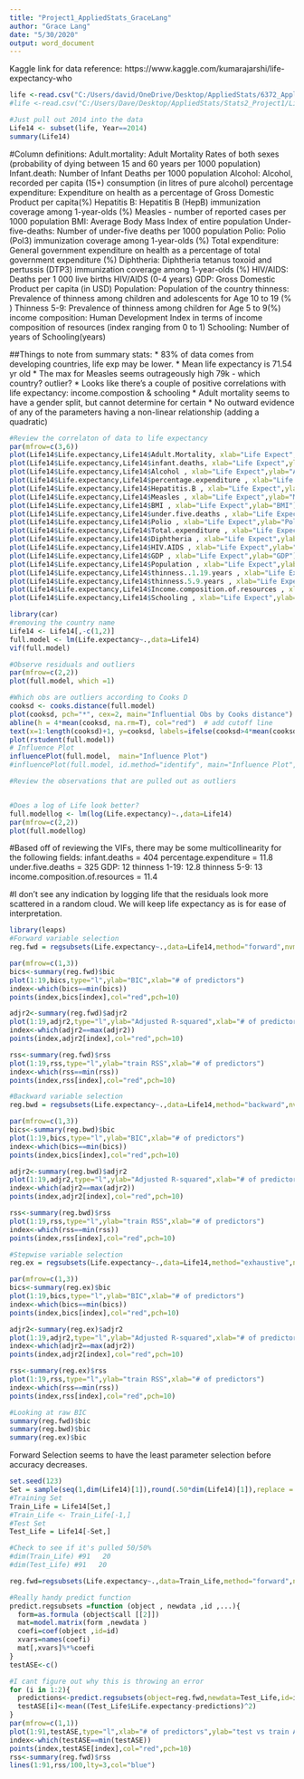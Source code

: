 ```yaml
---
title: "Project1_AppliedStats_GraceLang"
author: "Grace Lang"
date: "5/30/2020"
output: word_document
---
```


Kaggle link for data reference: https://www.kaggle.com/kumarajarshi/life-expectancy-who


```r
life <-read.csv("C:/Users/david/OneDrive/Desktop/AppliedStats/6372_AppliedStats_GraceLang/Project1/LifeExpectancyData.csv")
#life <-read.csv("C:/Users/Dave/Desktop/AppliedStats/Stats2_Project1/LifeExpectancyData.csv")

#Just pull out 2014 into the data
Life14 <- subset(life, Year==2014)
summary(Life14)
```
#Column definitions:
Adult.mortality: Adult Mortality Rates of both sexes (probability of dying between 15 and 60 years per 1000 population)
Infant.death: Number of Infant Deaths per 1000 population
Alcohol: Alcohol, recorded per capita (15+) consumption (in litres of pure alcohol)
percentage expenditure: Expenditure on health as a percentage of Gross Domestic Product per capita(%)
Hepatitis B: Hepatitis B (HepB) immunization coverage among 1-year-olds (%)
Measles - number of reported cases per 1000 population
BMI: Average Body Mass Index of entire population
Under-five-deaths: Number of under-five deaths per 1000 population
Polio: Polio (Pol3) immunization coverage among 1-year-olds (%)
Total expenditure: General government expenditure on health as a percentage of total government expenditure (%)
Diphtheria: Diphtheria tetanus toxoid and pertussis (DTP3) immunization coverage among 1-year-olds (%)
HIV/AIDS: Deaths per 1 000 live births HIV/AIDS (0-4 years)
GDP: Gross Domestic Product per capita (in USD)
Population: Population of the country
thinness: Prevalence of thinness among children and adolescents for Age 10 to 19 (% )
Thinness 5-9: Prevalence of thinness among children for Age 5 to 9(%)
income composition: Human Development Index in terms of income composition of resources (index ranging from 0 to 1)
Schooling: Number of years of Schooling(years)


##Things to note from summary stats:
 * 83% of data comes from developing countries, life exp may be lower.
 * Mean life expectancy is 71.54 yr old
 * The max for Measles seems outrageously high 79k - which country? outlier?
 * Looks like there's a couple of positive correlations with life expectancy: income.compostion & schooling
 * Adult mortality seems to have a gender split, but cannot determine for certain
 * No outward evidence of any of the parameters having a non-linear relationship (adding a quadratic)
```r
#Review the correlaton of data to life expectancy
par(mfrow=c(3,6))
plot(Life14$Life.expectancy,Life14$Adult.Mortality, xlab="Life Expect",ylab="Adult Mortality")
plot(Life14$Life.expectancy,Life14$infant.deaths, xlab="Life Expect",ylab="Infant death")
plot(Life14$Life.expectancy,Life14$Alcohol , xlab="Life Expect",ylab="Alcohol")
plot(Life14$Life.expectancy,Life14$percentage.expenditure , xlab="Life Expect",ylab="percentage.expenditure")
plot(Life14$Life.expectancy,Life14$Hepatitis.B , xlab="Life Expect",ylab="Hepatitis.B")
plot(Life14$Life.expectancy,Life14$Measles , xlab="Life Expect",ylab="Measles")
plot(Life14$Life.expectancy,Life14$BMI , xlab="Life Expect",ylab="BMI")
plot(Life14$Life.expectancy,Life14$under.five.deaths , xlab="Life Expect",ylab="under.five.deaths")
plot(Life14$Life.expectancy,Life14$Polio , xlab="Life Expect",ylab="Polio")
plot(Life14$Life.expectancy,Life14$Total.expenditure , xlab="Life Expect",ylab="Total.expenditure")
plot(Life14$Life.expectancy,Life14$Diphtheria , xlab="Life Expect",ylab="Diphtheria")
plot(Life14$Life.expectancy,Life14$HIV.AIDS , xlab="Life Expect",ylab="HIV.AIDS")
plot(Life14$Life.expectancy,Life14$GDP , xlab="Life Expect",ylab="GDP")
plot(Life14$Life.expectancy,Life14$Population , xlab="Life Expect",ylab="Population")
plot(Life14$Life.expectancy,Life14$thinness..1.19.years , xlab="Life Expect",ylab="thinness..1.19.years")
plot(Life14$Life.expectancy,Life14$thinness.5.9.years , xlab="Life Expect",ylab="thinness.5.9.years")
plot(Life14$Life.expectancy,Life14$Income.composition.of.resources , xlab="Life Expect",ylab="Income.composition.of.resources")
plot(Life14$Life.expectancy,Life14$Schooling , xlab="Life Expect",ylab="Schooling")

```

```r
library(car)
#removing the country name
Life14 <- Life14[,-c(1,2)]
full.model <- lm(Life.expectancy~.,data=Life14)
vif(full.model)

#Observe residuals and outliers
par(mfrow=c(2,2))
plot(full.model, which =1) 

#Which obs are outliers according to Cooks D
cooksd <- cooks.distance(full.model)
plot(cooksd, pch="*", cex=2, main="Influential Obs by Cooks distance")  # plot cook's distance
abline(h = 4*mean(cooksd, na.rm=T), col="red")  # add cutoff line
text(x=1:length(cooksd)+1, y=cooksd, labels=ifelse(cooksd>4*mean(cooksd, na.rm=T),names(cooksd),""), col="red")
plot(rstudent(full.model))
# Influence Plot
influencePlot(full.model,  main="Influence Plot")
#influencePlot(full.model, id.method="identify", main="Influence Plot", sub="Circle size is proportial to Cook's Distance" )

#Review the observations that are pulled out as outliers


#Does a log of Life look better?
full.modellog <- lm(log(Life.expectancy)~.,data=Life14)
par(mfrow=c(2,2))
plot(full.modellog)

```

#Based off of reviewing the VIFs, there may be some multicollinearity for the following fields:
infant.deaths = 404
percentage.expenditure = 11.8
under.five.deaths = 325
GDP: 12
thinness 1-19: 12.8
thinness 5-9: 13
income.composition.of.resources = 11.4

#I don't see any indication by logging life that the residuals look more scattered in a random cloud. We will keep life expectancy as is for ease of interpretation. 

```r
library(leaps)
#Forward variable selection
reg.fwd = regsubsets(Life.expectancy~.,data=Life14,method="forward",nvmax=20)

par(mfrow=c(1,3))
bics<-summary(reg.fwd)$bic
plot(1:19,bics,type="l",ylab="BIC",xlab="# of predictors")
index<-which(bics==min(bics))
points(index,bics[index],col="red",pch=10)

adjr2<-summary(reg.fwd)$adjr2
plot(1:19,adjr2,type="l",ylab="Adjusted R-squared",xlab="# of predictors")
index<-which(adjr2==max(adjr2))
points(index,adjr2[index],col="red",pch=10)

rss<-summary(reg.fwd)$rss
plot(1:19,rss,type="l",ylab="train RSS",xlab="# of predictors")
index<-which(rss==min(rss))
points(index,rss[index],col="red",pch=10)

#Backward variable selection
reg.bwd = regsubsets(Life.expectancy~.,data=Life14,method="backward",nvmax=20)

par(mfrow=c(1,3))
bics<-summary(reg.bwd)$bic
plot(1:19,bics,type="l",ylab="BIC",xlab="# of predictors")
index<-which(bics==min(bics))
points(index,bics[index],col="red",pch=10)

adjr2<-summary(reg.bwd)$adjr2
plot(1:19,adjr2,type="l",ylab="Adjusted R-squared",xlab="# of predictors")
index<-which(adjr2==max(adjr2))
points(index,adjr2[index],col="red",pch=10)

rss<-summary(reg.bwd)$rss
plot(1:19,rss,type="l",ylab="train RSS",xlab="# of predictors")
index<-which(rss==min(rss))
points(index,rss[index],col="red",pch=10)

#Stepwise variable selection
reg.ex = regsubsets(Life.expectancy~.,data=Life14,method="exhaustive",nvmax=20)

par(mfrow=c(1,3))
bics<-summary(reg.ex)$bic
plot(1:19,bics,type="l",ylab="BIC",xlab="# of predictors")
index<-which(bics==min(bics))
points(index,bics[index],col="red",pch=10)

adjr2<-summary(reg.ex)$adjr2
plot(1:19,adjr2,type="l",ylab="Adjusted R-squared",xlab="# of predictors")
index<-which(adjr2==max(adjr2))
points(index,adjr2[index],col="red",pch=10)

rss<-summary(reg.ex)$rss
plot(1:19,rss,type="l",ylab="train RSS",xlab="# of predictors")
index<-which(rss==min(rss))
points(index,rss[index],col="red",pch=10)

#Looking at raw BIC
summary(reg.fwd)$bic
summary(reg.bwd)$bic
summary(reg.ex)$bic

```

Forward Selection seems to have the least parameter selection before accuracy decreases. 

```r
set.seed(123)
Set = sample(seq(1,dim(Life14)[1]),round(.50*dim(Life14)[1]),replace = FALSE)
#Training Set
Train_Life = Life14[Set,]
#Train_Life <- Train_Life[-1,]
#Test Set
Test_Life = Life14[-Set,]

#Check to see if it's pulled 50/50% 
#dim(Train_Life) #91   20
#dim(Test_Life) #91   20

reg.fwd=regsubsets(Life.expectancy~.,data=Train_Life,method="forward",nvmax=6)

#Really handy predict function
predict.regsubsets =function (object , newdata ,id ,...){
  form=as.formula (object$call [[2]])
  mat=model.matrix(form ,newdata )
  coefi=coef(object ,id=id)
  xvars=names(coefi)
  mat[,xvars]%*%coefi
}
testASE<-c()

#I cant figure out why this is throwing an error
for (i in 1:2){
  predictions<-predict.regsubsets(object=reg.fwd,newdata=Test_Life,id=i) 
  testASE[i]<-mean((Test_Life$Life.expectancy-predictions)^2)
}
par(mfrow=c(1,1))
plot(1:91,testASE,type="l",xlab="# of predictors",ylab="test vs train ASE",ylim=c(0.3,0.8))
index<-which(testASE==min(testASE))
points(index,testASE[index],col="red",pch=10)
rss<-summary(reg.fwd)$rss
lines(1:91,rss/100,lty=3,col="blue")  
```
